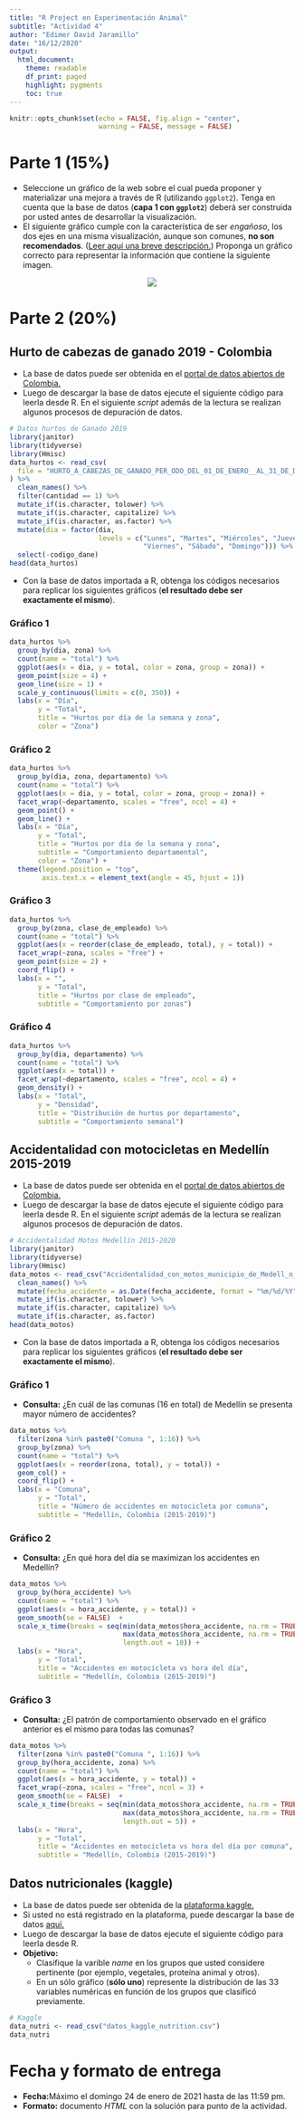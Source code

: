 ```yaml
---
title: "R Project en Experimentación Animal"
subtitle: "Actividad 4"
author: "Edimer David Jaramillo"
date: "16/12/2020"
output:
  html_document:
    theme: readable
    df_print: paged
    highlight: pygments
    toc: true
---
```


```r
knitr::opts_chunk$set(echo = FALSE, fig.align = "center",
                      warning = FALSE, message = FALSE)
```

# Parte 1 (15%)

- Seleccione un gráfico de la web  sobre el cual pueda proponer y materializar una mejora a través de R (utilizando `ggplot2`). Tenga en cuenta que la base de datos (**capa 1 con `ggplot2`**) deberá ser construida por usted antes de desarrollar la visualización.
- El siguiente gráfico cumple con la característica de ser *engañoso*, los dos ejes en una misma visualización, aunque son comunes, **no son recomendados**. ([Leer aquí una breve descripción.](https://blog.revolutionanalytics.com/2016/08/dual-axis-time-series.html)) Proponga un gráfico correcto para representar la información que contiene la siguiente imagen.

<center>
![](image/img1.PNG)
</center>

# Parte 2 (20%)

## Hurto de cabezas de ganado 2019 - Colombia

- La base de datos puede ser obtenida en el [portal de datos abiertos de Colombia.](https://www.datos.gov.co/Estad-sticas-Nacionales/HURTO-A-CABEZAS-DE-GANADO-PER-ODO-DEL-01-DE-ENERO-/yvbq-tq9x)
- Luego de descargar la base de datos ejecute el siguiente código para leerla desde R. En el siguiente *script* además de la lectura se realizan algunos procesos de depuración de datos.

```r
# Datos hurtos de Ganado 2019
library(janitor)
library(tidyverse)
library(Hmisc)
data_hurtos <- read_csv(
  file = "HURTO_A_CABEZAS_DE_GANADO_PER_ODO_DEL_01_DE_ENERO__AL_31_DE_DICIEMBRE_A_O_2019.csv"
) %>% 
  clean_names() %>% 
  filter(cantidad == 1) %>% 
  mutate_if(is.character, tolower) %>% 
  mutate_if(is.character, capitalize) %>% 
  mutate_if(is.character, as.factor) %>% 
  mutate(dia = factor(dia,
                      levels = c("Lunes", "Martes", "Miércoles", "Jueves",
                                 "Viernes", "Sábado", "Domingo"))) %>% 
  select(-codigo_dane)
head(data_hurtos)
```

- Con la base de datos importada a R, obtenga los códigos necesarios para replicar los siguientes gráficos (**el resultado debe ser exactamente el mismo**).

### Gráfico 1

```r
data_hurtos %>% 
  group_by(dia, zona) %>% 
  count(name = "total") %>% 
  ggplot(aes(x = dia, y = total, color = zona, group = zona)) +
  geom_point(size = 4) +
  geom_line(size = 1) +
  scale_y_continuous(limits = c(0, 350)) +
  labs(x = "Día",
       y = "Total",
       title = "Hurtos por día de la semana y zona",
       color = "Zona") 
```

### Gráfico 2

```r
data_hurtos %>% 
  group_by(dia, zona, departamento) %>% 
  count(name = "total") %>% 
  ggplot(aes(x = dia, y = total, color = zona, group = zona)) +
  facet_wrap(~departamento, scales = "free", ncol = 4) +
  geom_point() +
  geom_line() +
  labs(x = "Día",
       y = "Total",
       title = "Hurtos por día de la semana y zona",
       subtitle = "Comportamiento departamental",
       color = "Zona") +
  theme(legend.position = "top",
        axis.text.x = element_text(angle = 45, hjust = 1))
```

### Gráfico 3

```r
data_hurtos %>% 
  group_by(zona, clase_de_empleado) %>% 
  count(name = "total") %>% 
  ggplot(aes(x = reorder(clase_de_empleado, total), y = total)) +
  facet_wrap(~zona, scales = "free") +
  geom_point(size = 2) +
  coord_flip() +
  labs(x = "",
       y = "Total",
       title = "Hurtos por clase de empleado",
       subtitle = "Comportamiento por zonas")
```

### Gráfico 4

```r
data_hurtos %>% 
  group_by(dia, departamento) %>% 
  count(name = "total") %>% 
  ggplot(aes(x = total)) +
  facet_wrap(~departamento, scales = "free", ncol = 4) +
  geom_density() +
  labs(x = "Total",
       y = "Densidad",
       title = "Distribución de hurtos por departamento",
       subtitle = "Comportamiento semanal")
```

## Accidentalidad con motocicletas en Medellín 2015-2019

- La base de datos puede ser obtenida en el [portal de datos abiertos de Colombia.](https://www.datos.gov.co/Estad-sticas-Nacionales/Accidentalidad-con-motos-municipio-de-Medell-n-act/b7ik-2upt)
- Luego de descargar la base de datos ejecute el siguiente código para leerla desde R. En el siguiente *script* además de la lectura se realizan algunos procesos de depuración de datos.

```r
# Accidentalidad Motos Medellín 2015-2020
library(janitor)
library(tidyverse)
library(Hmisc)
data_motos <- read_csv("Accidentalidad_con_motos_municipio_de_Medell_n_a_o_2019.csv") %>% 
  clean_names() %>% 
  mutate(fecha_accidente = as.Date(fecha_accidente, format = "%m/%d/%Y")) %>% 
  mutate_if(is.character, tolower) %>% 
  mutate_if(is.character, capitalize) %>% 
  mutate_if(is.character, as.factor) 
head(data_motos)
```

- Con la base de datos importada a R, obtenga los códigos necesarios para replicar los siguientes gráficos (**el resultado debe ser exactamente el mismo**).

### Gráfico 1

- **Consulta:** ¿En cuál de las comunas (16 en total) de Medellín se presenta mayor número de accidentes?

```r
data_motos %>% 
  filter(zona %in% paste0("Comuna ", 1:16)) %>% 
  group_by(zona) %>% 
  count(name = "total") %>% 
  ggplot(aes(x = reorder(zona, total), y = total)) +
  geom_col() +
  coord_flip() +
  labs(x = "Comuna",
       y = "Total",
       title = "Número de accidentes en motocicleta por comuna",
       subtitle = "Medellín, Colombia (2015-2019)")
```


### Gráfico 2

- **Consulta:** ¿En qué hora del día se maximizan los accidentes en Medellín?

```r
data_motos %>% 
  group_by(hora_accidente) %>% 
  count(name = "total") %>% 
  ggplot(aes(x = hora_accidente, y = total)) +
  geom_smooth(se = FALSE)  +
  scale_x_time(breaks = seq(min(data_motos$hora_accidente, na.rm = TRUE),
                            max(data_motos$hora_accidente, na.rm = TRUE),
                            length.out = 10)) +
  labs(x = "Hora",
       y = "Total",
       title = "Accidentes en motocicleta vs hora del día",
       subtitle = "Medellín, Colombia (2015-2019)")
```

### Gráfico 3

- **Consulta:** ¿El patrón de comportamiento observado en el gráfico anterior es el mismo para todas las comunas?

```r
data_motos %>% 
  filter(zona %in% paste0("Comuna ", 1:16)) %>% 
  group_by(hora_accidente, zona) %>% 
  count(name = "total") %>% 
  ggplot(aes(x = hora_accidente, y = total)) +
  facet_wrap(~zona, scales = "free", ncol = 3) +
  geom_smooth(se = FALSE)  +
  scale_x_time(breaks = seq(min(data_motos$hora_accidente, na.rm = TRUE),
                            max(data_motos$hora_accidente, na.rm = TRUE),
                            length.out = 5)) +
  labs(x = "Hora",
       y = "Total",
       title = "Accidentes en motocicleta vs hora del día por comuna",
       subtitle = "Medellín, Colombia (2015-2019)")
```

## Datos nutricionales (kaggle)

- La base de datos puede ser obtenida de la  [plataforma kaggle.](https://www.kaggle.com/ofrancisco/emoji-diet-nutritional-data-sr28)
-  Si usted no está registrado en la plataforma, puede descargar la base de datos [aquí.](/temas/data/datos_kaggle_nutrition.csv)
- Luego de descargar la base de datos ejecute el siguiente código para leerla desde R.
- **Objetivo:**
  - Clasifique la varible *name* en los grupos que usted considere pertinente (por ejemplo, vegetales, proteína animal y otros).
  - En un sólo gráfico (**sólo uno**) represente la distribución de las 33 variables numéricas en función de los grupos que clasificó previamente.

```r
# Kaggle
data_nutri <- read_csv("datos_kaggle_nutrition.csv")
data_nutri
```


# Fecha y formato de entrega

- **Fecha:**Máximo el domingo 24 de enero de 2021 hasta de las 11:59 pm.
- **Formato:** documento *HTML* con la solución para punto de la actividad.